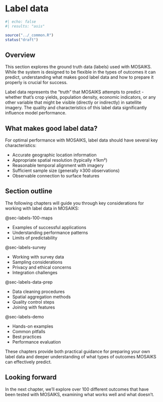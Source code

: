 # Label data {#sec-labels}
```r
#| echo: false
#| results: "asis"

source("../_common.R")
status("draft")
```

## Overview

This section explores the ground truth data (labels) used with MOSAIKS. While the system is designed to be flexible in the types of outcomes it can predict, understanding what makes good label data and how to prepare it properly is crucial for success.

Label data represents the "truth" that MOSAIKS attempts to predict - whether that's crop yields, population density, economic indicators, or any other variable that might be visible (directly or indirectly) in satellite imagery. The quality and characteristics of this label data significantly influence model performance.

## What makes good label data?

For optimal performance with MOSAIKS, label data should have several key characteristics:

- Accurate geographic location information
- Appropriate spatial resolution (typically ≥1km²)
- Reasonable temporal alignment with imagery
- Sufficient sample size (generally ≥300 observations)
- Observable connection to surface features

## Section outline

The following chapters will guide you through key considerations for working with label data in MOSAIKS:

@sec-labels-100-maps

- Examples of successful applications
- Understanding performance patterns
- Limits of predictability

@sec-labels-survey

- Working with survey data
- Sampling considerations
- Privacy and ethical concerns
- Integration challenges

@sec-labels-data-prep

- Data cleaning procedures
- Spatial aggregation methods
- Quality control steps
- Joining with features

@sec-labels-demo

- Hands-on examples
- Common pitfalls
- Best practices
- Performance evaluation

These chapters provide both practical guidance for preparing your own label data and deeper understanding of what types of outcomes MOSAIKS can effectively predict.

::: {.callout-note}
# Looking forward

In the next chapter, we'll explore over 100 different outcomes that have been tested with MOSAIKS, examining what works well and what doesn't.
:::

